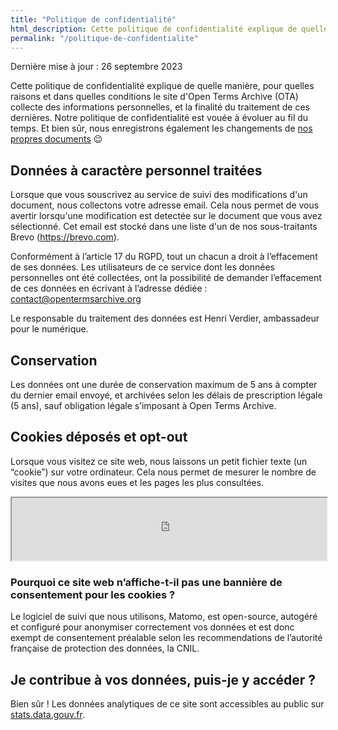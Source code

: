 ```yaml
---
title: "Politique de confidentialité"
html_description: Cette politique de confidentialité explique de quelle manière, pour quelles raisons et dans quelles conditions le site d'Open Terms Archive collecte des informations personnelles, et la finalité du traitement de ces dernières.
permalink: "/politique-de-confidentialite"
---
```


<p className="text__smallcaps mb__3XL">Dernière mise à jour : 26 septembre 2023</p>

Cette politique de confidentialité explique de quelle manière, pour quelles raisons et dans quelles conditions le site d'Open Terms Archive (OTA) collecte des informations personnelles, et la finalité du traitement de ces dernières. Notre politique de confidentialité est vouée à évoluer au fil du temps. Et bien sûr, nous enregistrons également les changements de [nos propres documents](https://github.com/OpenTermsArchive/demo-versions/tree/main/Open%20Terms%20Archive) 😉

## Données à caractère personnel traitées

Lorsque que vous souscrivez au service de suivi des modifications d'un document, nous collectons votre adresse email. Cela nous permet de vous avertir lorsqu'une modification est detectée sur le document que vous avez sélectionné.
Cet email est stocké dans une liste d'un de nos sous-traitants Brevo (https://brevo.com).

Conformément à l’article 17 du RGPD, tout un chacun a droit à l’effacement de ses données. Les utilisateurs de ce service dont les données personnelles ont été collectées, ont la possibilité de demander l’effacement de ces données en écrivant à l’adresse dédiée : contact@opentermsarchive.org

Le responsable du traitement des données est Henri Verdier, ambassadeur pour le numérique.

## Conservation

Les données ont une durée de conservation maximum de 5 ans à compter du dernier email envoyé, et archivées selon les délais de prescription légale (5 ans), sauf obligation légale s’imposant à Open Terms Archive.

## Cookies déposés et opt-out

Lorsque vous visitez ce site web, nous laissons un petit fichier texte (un “cookie”) sur votre ordinateur. Cela nous permet de mesurer le nombre de visites que nous avons eues et les pages les plus consultées.

<iframe
  width="100%"
  height="100px"
  src="https://stats.data.gouv.fr/index.php?module=CoreAdminHome&action=optOut&language=fr&backgroundColor=f5f5f5&fontColor=333333&fontSize=16px&fontFamily="
></iframe>

### Pourquoi ce site web n’affiche-t-il pas une bannière de consentement pour les cookies ?

Le logiciel de suivi que nous utilisons, Matomo, est open-source, autogéré et configuré pour anonymiser correctement vos données et est donc exempt de consentement préalable selon les recommendations de l’autorité française de protection des données, la CNIL.

## Je contribue à vos données, puis-je y accéder ?

Bien sûr ! Les données analytiques de ce site sont accessibles au public sur [stats.data.gouv.fr](https://stats.data.gouv.fr/index.php?module=CoreHome&action=index&idSite=179&period=range&date=previous30&updated=1#?idSite=179&period=range&date=previous30&segment=&category=Dashboard_Dashboard&subcategory=1).

